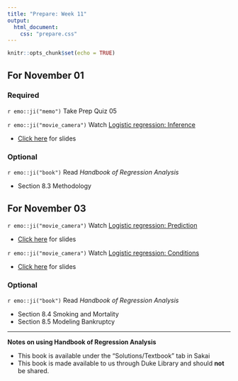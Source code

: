 ```yaml
---
title: "Prepare: Week 11"
output: 
  html_document:
    css: "prepare.css"
---
```


```r
knitr::opts_chunk$set(echo = TRUE)
```


## For November 01

### Required

`r emo::ji("memo")` Take Prep Quiz 05

`r emo::ji("movie_camera")` Watch [Logistic regression: Inference](https://warpwire.duke.edu/w/SYQFAA/)

- [Click here](https://warpwire.duke.edu/w/SYQFAA/) for slides

### Optional 

`r emo::ji("book")` Read *Handbook of Regression Analysis* 

- Section 8.3 Methodology


## For November 03

`r emo::ji("movie_camera")` Watch [Logistic regression: Prediction](https://warpwire.duke.edu/w/TYQFAA/)

- [Click here](https://sta210-fa21.netlify.app/slides/22-logistic-prediction.html) for slides

`r emo::ji("movie_camera")` Watch [Logistic regression: Conditions](https://warpwire.duke.edu/w/UYQFAA/)

- [Click here](https://sta210-fa21.netlify.app/slides/22-logistic-conditions.html) for slides


### Optional 

`r emo::ji("book")` Read *Handbook of Regression Analysis* 

- Section 8.4 Smoking and Mortality
- Section 8.5 Modeling Bankruptcy





<hr>

**Notes on using Handbook of Regression Analysis**

- This book is available under the "Solutions/Textbook" tab in Sakai 
- This book is made available to us through Duke Library and should **not** be shared. 





